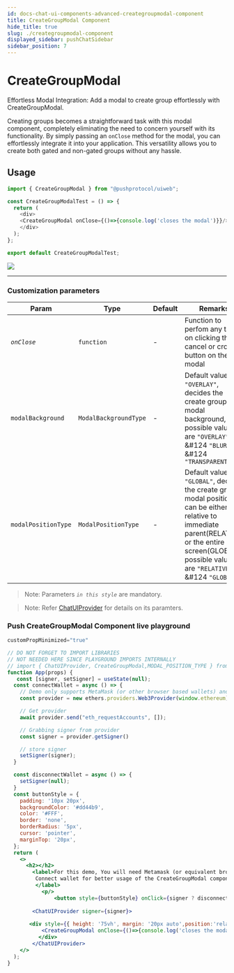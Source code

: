 ```yaml
---
id: docs-chat-ui-components-advanced-creategroupmodal-component
title: CreateGroupModal Component
hide_title: true
slug: ./creategroupmodal-component
displayed_sidebar: pushChatSidebar
sidebar_position: 7
---
```


# CreateGroupModal
Effortless Modal Integration: Add a modal to create group effortlessly with CreateGroupModal.


Creating groups becomes a straightforward task with this modal component, completely eliminating the need to concern yourself with its functionality. By simply passing an `onClose` method for the modal, you can effortlessly integrate it into your application. This versatility allows you to create both gated and non-gated groups without any hassle.
<head>
  <title>CreateGroupModal | UI Components (@pushprotocol/uiweb) | Push Chat | Push Documentation</title>
</head>


## Usage
<Tabs className="codetabs" groupId="code-examples">
  <TabItem  value="react" attributes={{className: "codetab react"}} default>

  ```typescript
  import { CreateGroupModal } from "@pushprotocol/uiweb";

  const CreateGroupModalTest = () => {
    return (
      <div>
      <CreateGroupModal onClose={()=>{console.log('closes the modal')}}/>
      </div>
    );
  };

  export default CreateGroupModalTest;
  ```

  <ModalContainer>
    <img src={require("/static/assets/docs/chat/ui-components/advanced/integrate-advanced-creategroupmodal-component/create-group-modal.png").default} />
  </ModalContainer>

  </TabItem>
</Tabs>

---

### Customization parameters

| Param         | Type            | Default | Remarks |
| ------------- | --------------- | ------- | -------- |
| _`onClose`_        | `function`         | -       | Function to perfom any task on clicking the cancel or cross button on the modal|
| `modalBackground`       | `ModalBackgroundType`         | -       | Default value is `"OVERLAY"`, decides the create group modal background, possible values are `"OVERLAY"` &#124 `"BLUR"` &#124 `"TRANSPARENT"`|
| `modalPositionType`       | `ModalPositionType`         | -       | Default value is `"GLOBAL"`, decides the create group modal position, it can be either relative to immediate parent(RELATIVE) or the entire screen(GLOBAL), possible values are `"RELATIVE"` &#124 `"GLOBAL"`|

> Note: Parameters _`in this style`_ are mandatory.

> Note: Refer [ChatUIProvider](/docs/chat/ui-components/Advanced/ChatUIProvider/) for details on its paramters.


### Push CreateGroupModal Component live playground
```jsx live 
customPropMinimized="true"

// DO NOT FORGET TO IMPORT LIBRARIES
// NOT NEEDED HERE SINCE PLAYGROUND IMPORTS INTERNALLY
// import { ChatUIProvider, CreateGroupModal,MODAL_POSITION_TYPE } from @pushprotocol/uiweb;
function App(props) {
   const [signer, setSigner] = useState(null);
  const connectWallet = async () => {
    // Demo only supports MetaMask (or other browser based wallets) and gets provider that injects as window.ethereum into each page
    const provider = new ethers.providers.Web3Provider(window.ethereum);

    // Get provider
    await provider.send("eth_requestAccounts", []);

    // Grabbing signer from provider
    const signer = provider.getSigner()

    // store signer
    setSigner(signer);
  }

  const disconnectWallet = async () => {
    setSigner(null);
  }
  const buttonStyle = {
    padding: '10px 20px',
    backgroundColor: '#dd44b9',
    color: '#FFF',
    border: 'none',
    borderRadius: '5px',
    cursor: 'pointer',
    marginTop: '20px',
  };
  return (
    <>
      <h2></h2>
        <label>For this demo, You will need Metamask (or equivalent browser injected wallet), you will also need to sign a transaction to see the notifications.
         Connect wallet for better usage of the CreateGroupModal component.
         </label>
           <p/>
               <button style={buttonStyle} onClick={signer ? disconnectWallet : connectWallet}>{signer ? "Disconnect wallet" : "Connect Wallet"}</button>
 
        <ChatUIProvider signer={signer}>
        
       <div style={{ height: '75vh', margin: '20px auto',position:'relative' }}>
           <CreateGroupModal onClose={()=>{console.log('closes the modal')}} modalPositionType={MODAL_POSITION_TYPE.RELATIVE}/>
          </div>        
        </ChatUIProvider>
    </>
  );
}
```

